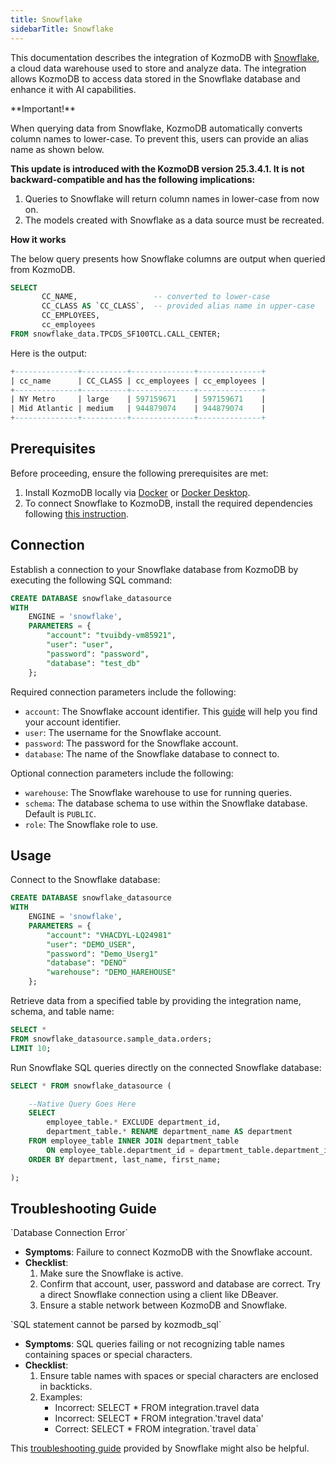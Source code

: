 ```yaml
---
title: Snowflake
sidebarTitle: Snowflake
---
```


This documentation describes the integration of KozmoDB with [Snowflake](https://www.snowflake.com/en/), a cloud data warehouse used to store and analyze data.
The integration allows KozmoDB to access data stored in the Snowflake database and enhance it with AI capabilities.

<Warning>
**Important!**

When querying data from Snowflake, KozmoDB automatically converts column names to lower-case. To prevent this, users can provide an alias name as shown below.

**This update is introduced with the KozmoDB version 25.3.4.1. It is not backward-compatible and has the following implications:**

1. Queries to Snowflake will return column names in lower-case from now on.
2. The models created with Snowflake as a data source must be recreated.

**How it works**

The below query presents how Snowflake columns are output when queried from KozmoDB.

```sql
SELECT
       CC_NAME,                 -- converted to lower-case
       CC_CLASS AS `CC_CLASS`,  -- provided alias name in upper-case
       CC_EMPLOYEES,
       cc_employees
FROM snowflake_data.TPCDS_SF100TCL.CALL_CENTER;
```

Here is the output:

```sql
+--------------+----------+--------------+--------------+
| cc_name      | CC_CLASS | cc_employees | cc_employees |
+--------------+----------+--------------+--------------+
| NY Metro     | large    | 597159671    | 597159671    |
| Mid Atlantic | medium   | 944879074    | 944879074    |
+--------------+----------+--------------+--------------+
```

</Warning>

## Prerequisites

Before proceeding, ensure the following prerequisites are met:

1. Install KozmoDB locally via [Docker](/setup/self-hosted/docker) or [Docker Desktop](/setup/self-hosted/docker-desktop).
2. To connect Snowflake to KozmoDB, install the required dependencies following [this instruction](/setup/self-hosted/docker#install-dependencies).

## Connection

Establish a connection to your Snowflake database from KozmoDB by executing the following SQL command:

```sql
CREATE DATABASE snowflake_datasource
WITH
    ENGINE = 'snowflake',
    PARAMETERS = {
        "account": "tvuibdy-vm85921",
        "user": "user",
        "password": "password",
        "database": "test_db"
    };
```

Required connection parameters include the following:

* `account`: The Snowflake account identifier. This [guide](https://docs.snowflake.com/en/user-guide/admin-account-identifier) will help you find your account identifier.
* `user`: The username for the Snowflake account.
* `password`: The password for the Snowflake account.
* `database`: The name of the Snowflake database to connect to.

Optional connection parameters include the following:

* `warehouse`: The Snowflake warehouse to use for running queries.
* `schema`: The database schema to use within the Snowflake database. Default is `PUBLIC`.
* `role`: The Snowflake role to use.

## Usage

Connect to the Snowflake database:

```sql
CREATE DATABASE snowflake_datasource
WITH
    ENGINE = 'snowflake',
    PARAMETERS = {
        "account": "VHACDYL-LQ24981"
        "user": "DEMO_USER",
        "password": "Demo_Userg1"
        "database": "DENO"
        "warehouse": "DEMO_HAREHOUSE"
    };
```

Retrieve data from a specified table by providing the integration name, schema, and table name:

```sql
SELECT *
FROM snowflake_datasource.sample_data.orders;
LIMIT 10;
```

Run Snowflake SQL queries directly on the connected Snowflake database:

```sql
SELECT * FROM snowflake_datasource (

    --Native Query Goes Here
    SELECT
        employee_table.* EXCLUDE department_id,
        department_table.* RENAME department_name AS department
    FROM employee_table INNER JOIN department_table
        ON employee_table.department_id = department_table.department_id
    ORDER BY department, last_name, first_name;

);
```

## Troubleshooting Guide

<Warning>
`Database Connection Error`

* **Symptoms**: Failure to connect KozmoDB with the Snowflake account.
* **Checklist**:
    1. Make sure the Snowflake is active.
    2. Confirm that account, user, password and database are correct. Try a direct Snowflake connection using a client like DBeaver.
    3. Ensure a stable network between KozmoDB and Snowflake.
</Warning>

<Warning>
`SQL statement cannot be parsed by kozmodb_sql`

* **Symptoms**: SQL queries failing or not recognizing table names containing spaces or special characters.
* **Checklist**:
    1. Ensure table names with spaces or special characters are enclosed in backticks.
    2. Examples:
        * Incorrect: SELECT * FROM integration.travel data
        * Incorrect: SELECT * FROM integration.'travel data'
        * Correct: SELECT * FROM integration.\`travel data\`
</Warning>

This [troubleshooting guide](https://community.snowflake.com/s/article/Snowflake-Client-Connectivity-Troubleshooting) provided by Snowflake might also be helpful.